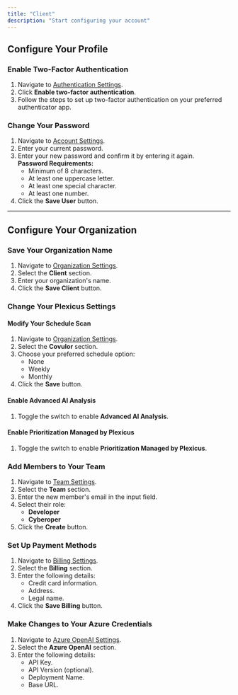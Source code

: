 ```yaml
---
title: "Client"
description: "Start configuring your account"
---
```


## Configure Your Profile

### Enable Two-Factor Authentication

1. Navigate to [Authentication Settings](https://covulor.dev.plexicus.com/settings#authentication).
2. Click **Enable two-factor authentication**.
3. Follow the steps to set up two-factor authentication on your preferred authenticator app.

### Change Your Password

1. Navigate to [Account Settings](https://covulor.dev.plexicus.com/settings#account).
2. Enter your current password.
3. Enter your new password and confirm it by entering it again.  
   **Password Requirements:**
   - Minimum of 8 characters.
   - At least one uppercase letter.
   - At least one special character.
   - At least one number.
4. Click the **Save User** button.

---

## Configure Your Organization

### Save Your Organization Name

1. Navigate to [Organization Settings](https://covulor.dev.plexicus.com/organization).
2. Select the **Client** section.
3. Enter your organization's name.
4. Click the **Save Client** button.

### Change Your Plexicus Settings

#### Modify Your Schedule Scan

1. Navigate to [Organization Settings](https://covulor.dev.plexicus.com/organization).
2. Select the **Covulor** section.
3. Choose your preferred schedule option:
   - None
   - Weekly
   - Monthly
4. Click the **Save** button.

#### Enable Advanced AI Analysis

1. Toggle the switch to enable **Advanced AI Analysis**.

#### Enable Prioritization Managed by Plexicus

1. Toggle the switch to enable **Prioritization Managed by Plexicus**.

### Add Members to Your Team

1. Navigate to [Team Settings](https://covulor.dev.plexicus.com/organization).
2. Select the **Team** section.
3. Enter the new member's email in the input field.
4. Select their role:
   - **Developer**
   - **Cyberoper**
5. Click the **Create** button.

### Set Up Payment Methods

1. Navigate to [Billing Settings](https://covulor.dev.plexicus.com/organization).
2. Select the **Billing** section.
3. Enter the following details:
   - Credit card information.
   - Address.
   - Legal name.
4. Click the **Save Billing** button.

### Make Changes to Your Azure Credentials

1. Navigate to [Azure OpenAI Settings](https://covulor.dev.plexicus.com/organization).
2. Select the **Azure OpenAI** section.
3. Enter the following details:
   - API Key.
   - API Version (optional).
   - Deployment Name.
   - Base URL.
